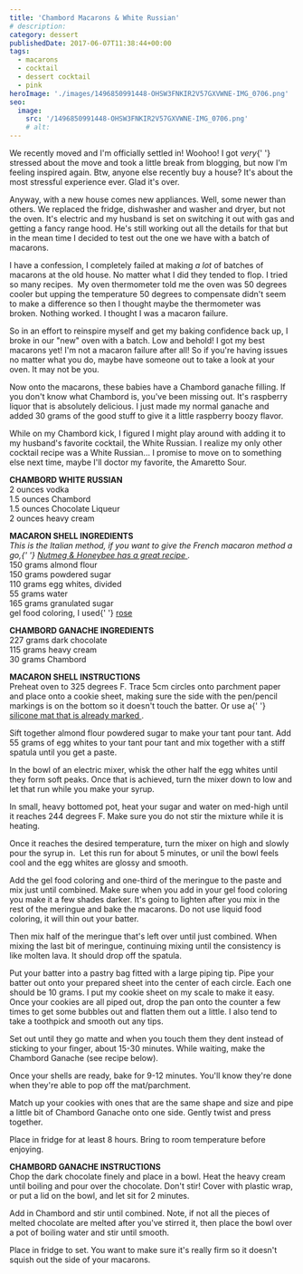 ```yaml
---
title: 'Chambord Macarons & White Russian'
# description:
category: dessert
publishedDate: 2017-06-07T11:38:44+00:00
tags:
  - macarons
  - cocktail
  - dessert cocktail
  - pink
heroImage: './images/1496850991448-OHSW3FNKIR2V57GXVWNE-IMG_0706.png'
seo:
  image:
    src: '/1496850991448-OHSW3FNKIR2V57GXVWNE-IMG_0706.png'
    # alt:
---
```



<div class="sqs-html-content">
	<p>
		We recently moved and I'm officially settled in! Woohoo! I got <em>very</em>{' '}
		stressed about the move and took a little break from blogging, but now I'm
		feeling inspired again. Btw, anyone else recently buy a house? It's about
		the most stressful experience ever. Glad it's over. 
	</p>
	<p>
		Anyway, with a new house comes new appliances. Well, some newer than others.
		We replaced the fridge, dishwasher and washer and dryer, but not the oven.
		It's electric and my husband is set on switching it out with gas and getting
		a fancy range hood. He's still working out all the details for that but in
		the mean time I decided to test out the one we have with a batch of
		macarons.
	</p>
	<p>
		I have a confession, I completely failed at making <em>a lot</em> of batches
		of macarons at the old house. No matter what I did they tended to flop. I
		tried so many recipes.  My oven thermometer told me the oven was 50 degrees
		cooler but upping the temperature 50 degrees to compensate didn't seem to
		make a difference so then I thought maybe the thermometer was
		broken. Nothing worked. I thought I was a macaron failure. 
	</p>
</div>
<div
	class="image-block-outer-wrapper layout-caption-below design-layout-inline"
	data-test="image-block-inline-outer-wrapper"
>
	<figure class="sqs-block-image-figure intrinsic">
		<div
			class="image-block-wrapper"
			data-animation-role="image"
			data-animation-override=""
		>
			<div class="sqs-image-shape-container-element has-aspect-ratio">
				<Picture
					src={ContentImage1}
					alt="Chambord Macarons | Sarah Makes Stuff"
				></Picture>
			</div>
		</div>
	</figure>
</div>
<div class="sqs-html-content">
	<p>
		So in an effort to reinspire myself and get my baking confidence back up, I
		broke in our "new" oven with a batch. Low and behold! I got my best macarons
		yet! I'm not a macaron failure after all! So if you're having issues no
		matter what you do, maybe have someone out to take a look at your oven. It
		may not be you. 
	</p>
</div>
<div
	class="image-block-outer-wrapper layout-caption-below design-layout-inline"
	data-test="image-block-inline-outer-wrapper"
>
	<figure class="sqs-block-image-figure intrinsic">
		<div
			class="image-block-wrapper"
			data-animation-role="image"
			data-animation-override=""
		>
			<div class="sqs-image-shape-container-element has-aspect-ratio">
				<Picture
					src={ContentImage2}
					alt="Chambord Macarons | Sarah Makes Stuff"
				></Picture>
			</div>
		</div>
	</figure>
</div>
<div class="sqs-html-content">
	<p>
		Now onto the macarons, these babies have a Chambord ganache filling. If you
		don't know what Chambord is, you've been missing out. It's raspberry liquor
		that is absolutely delicious. I just made my normal ganache and added 30
		grams of the good stuff to give it a little raspberry boozy flavor.
	</p>
</div>
<div
	class="image-block-outer-wrapper layout-caption-below design-layout-inline"
	data-test="image-block-inline-outer-wrapper"
>
	<figure class="sqs-block-image-figure intrinsic">
		<div
			class="image-block-wrapper"
			data-animation-role="image"
			data-animation-override=""
		>
			<div class="sqs-image-shape-container-element has-aspect-ratio">
				<Picture src={ContentImage3} alt=""></Picture>
			</div>
		</div>
	</figure>
</div>
<div
	class="image-block-outer-wrapper layout-caption-below design-layout-inline"
	data-test="image-block-inline-outer-wrapper"
>
	<figure class="sqs-block-image-figure intrinsic">
		<div
			class="image-block-wrapper"
			data-animation-role="image"
			data-animation-override=""
		>
			<div class="sqs-image-shape-container-element has-aspect-ratio">
				<Picture
					src={ContentImage4}
					alt="Chambord Macarons &amp; White Russian | Sarah Makes Stuff"
				></Picture>
			</div>
		</div>
	</figure>
</div>
<div class="sqs-html-content">
	<p>
		While on my Chambord kick, I figured I might play around with adding it to
		my husband's favorite cocktail, the White Russian. I realize my only other
		cocktail recipe was a White Russian... I promise to move on to something
		else next time, maybe I'll doctor my favorite, the Amaretto Sour.
	</p>
	<p>
		<strong>CHAMBORD WHITE RUSSIAN</strong>
		<br />2 ounces vodka
		<br />
		1.5 ounces Chambord
		<br />
		1.5 ounces Chocolate Liqueur
		<br />2 ounces heavy cream
	</p>
</div>
<div
	class="image-block-outer-wrapper layout-caption-below design-layout-inline"
	data-test="image-block-inline-outer-wrapper"
>
	<figure class="sqs-block-image-figure intrinsic">
		<div
			class="image-block-wrapper"
			data-animation-role="image"
			data-animation-override=""
		>
			<div class="sqs-image-shape-container-element has-aspect-ratio">
				<Picture
					src={ContentImage5}
					alt="Chambord Macarons &amp; White Russian | Sarah Makes Stuff"
				></Picture>
			</div>
		</div>
	</figure>
</div>
<div class="sqs-html-content">
	<p>
		<strong>MACARON SHELL INGREDIENTS</strong>
		<br />
		<em>
			This is the Italian method, if you want to give the French macaron method
			a go,{' '}
			<a
				target="_blank"
				href="http://nutmegandhoneybee.com/2015/10/french-macaron-recipe/"
			>
				Nutmeg &amp; Honeybee has a great recipe
			</a>
			. 
		</em>
		<br />
		150 grams almond flour
		<br />
		150 grams powdered sugar
		<br />
		110 grams egg whites, divided
		<br />
		55 grams water
		<br />
		165 grams granulated sugar
		<br />
		gel food coloring, I used{' '}
		<a
			target="_blank"
			href="https://www.amazon.com/Wilton-610-401-Icing-1-Ounce-Rose/dp/B001CG9YDA?th=1"
		>
			rose
		</a>
	</p>
	<p>
		<strong>CHAMBORD GANACHE INGREDIENTS</strong>
		<br />
		227 grams dark chocolate
		<br />
		115 grams heavy cream
		<br />
		30 grams Chambord
	</p>
	<p>
		<strong>MACARON SHELL INSTRUCTIONS</strong>
		<br />
		Preheat oven to 325 degrees F. Trace 5cm circles onto parchment paper and
		place onto a cookie sheet, making sure the side with the pen/pencil markings
		is on the bottom so it doesn't touch the batter. Or use a{' '}
		<a
			target="_blank"
			href="https://www.amazon.com/Cute-Silicone-Baking-Mat-Sunflower/dp/B01N0A9TX2"
		>
			silicone mat that is already marked
		</a>
		.
	</p>
	<p>
		Sift together almond flour powdered sugar to make your tant pour tant. Add
		55 grams of egg whites to your tant pour tant and mix together with a stiff
		spatula until you get a paste.
	</p>
	<p>
		In the bowl of an electric mixer, whisk the other half the egg whites until
		they form soft peaks. Once that is achieved, turn the mixer down to low and
		let that run while you make your syrup.
	</p>
	<p>
		In small, heavy bottomed pot, heat your sugar and water on med-high until it
		reaches 244 degrees F. Make sure you do not stir the mixture while it is
		heating. 
	</p>
	<p>
		Once it reaches the desired temperature, turn the mixer on high and slowly
		pour the syrup in.  Let this run for about 5 minutes, or unil the bowl feels
		cool and the egg whites are glossy and smooth.
	</p>
	<p>
		Add the gel food coloring and one-third of the meringue to the paste and mix
		just until combined. Make sure when you add in your gel food coloring you
		make it a few shades darker. It's going to lighten after you mix in the rest
		of the meringue and bake the macarons. Do not use liquid food coloring, it
		will thin out your batter.  
	</p>
	<p>
		Then mix half of the meringue that's left over until just combined. When
		mixing the last bit of meringue, continuing mixing until the consistency is
		like molten lava. It should drop off the spatula.
	</p>
	<p>
		Put your batter into a pastry bag fitted with a large piping tip. Pipe your
		batter out onto your prepared sheet into the center of each circle. Each one
		should be 10 grams. I put my cookie sheet on my scale to make it easy. Once
		your cookies are all piped out, drop the pan onto the counter a few times to
		get some bubbles out and flatten them out a little. I also tend to take a
		toothpick and smooth out any tips. 
	</p>
	<p>
		Set out until they go matte and when you touch them they dent instead of
		sticking to your finger, about 15-30 minutes. While waiting, make the
		Chambord Ganache (see recipe below).
	</p>
	<p>
		Once your shells are ready, bake for 9-12 minutes. You'll know they're done
		when they're able to pop off the mat/parchment.
	</p>
	<p>
		Match up your cookies with ones that are the same shape and size and pipe a
		little bit of Chambord Ganache onto one side. Gently twist and press
		together.
	</p>
	<p>
		Place in fridge for at least 8 hours. Bring to room temperature before
		enjoying.
	</p>
	<p>
		<strong>CHAMBORD GANACHE INSTRUCTIONS</strong>
		<br />
		Chop the dark chocolate finely and place in a bowl. Heat the heavy cream
		until boiling and pour over the chocolate. Don't stir! Cover with plastic
		wrap, or put a lid on the bowl, and let sit for 2 minutes. 
	</p>
	<p>
		Add in Chambord and stir until combined. Note, if not all the pieces of
		melted chocolate are melted after you've stirred it, then place the bowl
		over a pot of boiling water and stir until smooth.
	</p>
	<p>
		Place in fridge to set. You want to make sure it's really firm so it doesn't
		squish out the side of your macarons.
	</p>
</div>
